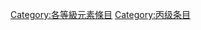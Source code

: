 {{catmore1|[[專題:元素|專題:元素]]}}
{{Articles by Quality|topic=元素|project=元素|format=TOC}}
{{emptycat}}

[[Category:各等級元素條目|Category:各等級元素條目]]
[[Category:丙级条目|Category:丙级条目]]